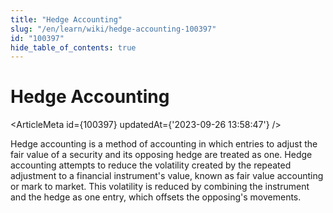 ```yaml
---
title: "Hedge Accounting"
slug: "/en/learn/wiki/hedge-accounting-100397"
id: "100397"
hide_table_of_contents: true
---
```



# Hedge Accounting

<ArticleMeta id={100397} updatedAt={'2023-09-26 13:58:47'} />
<div className='border-solid border-b border-t-0 my-4 border-[var(--ifm-color-gray-300)]' />

Hedge accounting is a method of accounting in which entries to adjust the fair value of a security and its opposing hedge are treated as one. Hedge accounting attempts to reduce the volatility created by the repeated adjustment to a financial instrument's value, known as fair value accounting or mark to market. This volatility is reduced by combining the instrument and the hedge as one entry, which offsets the opposing's movements.
